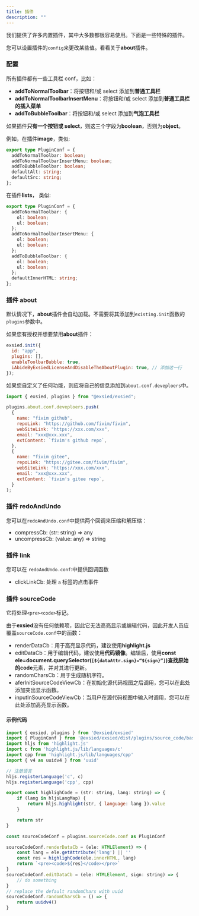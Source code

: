 ```yaml
---
title: 插件
description: ""
---
```


我们提供了许多内置插件，其中大多数都很容易使用。下面是一些特殊的插件。

您可以设置插件的`config`来更改某些值。看看关于**about**插件。

### 配置

所有插件都有一些工具栏 conf，比如：

- **addToNormalToolbar**：将按钮和/或 select 添加到**普通工具栏**
- **addToNormalToolbarInsertMenu**：将按钮和/或 select 添加到**普通工具栏的插入菜单**
- **addToBubbleToolbar**：将按钮和/或 select 添加到**气泡工具栏**

如果插件**只有一个按钮或 select**，则这三个字段为**boolean**，否则为**object**。

例如，在插件**image**，类似:

```ts
export type PluginConf = {
  addToNormalToolbar: boolean;
  addToNormalToolbarInsertMenu: boolean;
  addToBubbleToolbar: boolean;
  defaultAlt: string;
  defaultSrc: string;
};
```

在插件**lists**， 类似:

```ts
export type PluginConf = {
  addToNormalToolbar: {
    ol: boolean;
    ul: boolean;
  };
  addToNormalToolbarInsertMenu: {
    ol: boolean;
    ul: boolean;
  };
  addToBubbleToolbar: {
    ol: boolean;
    ul: boolean;
  };
  defaultInnerHTML: string;
};
```

### 插件 about

默认情况下，**about**插件会自动加载。不需要将其添加到`existing.init`函数的`plugins`参数中。

如果您有授权并想要禁用**about**插件：

```js
exsied.init({
  id: "app",
  plugins: [],
  enableToolbarBubble: true,
  iAbideByExsiedLicenseAndDisableTheAboutPlugin: true, // 添加这一行
});
```

如果您自定义了任何功能，则应将自己的信息添加到`about.conf.deveploers`中。

```js
import { exsied, plugins } from "@exsied/exsied";

plugins.about.conf.deveploers.push(
  {
    name: "fivim github",
    repoLink: "https://github.com/fivim/fivim",
    webSiteLink: "https://xxx.com/xxx",
    email: "xxx@xxx.xxx",
    extContent: `fivim's github repo`,
  },
  {
    name: "fivim gitee",
    repoLink: "https://gitee.com/fivim/fivim",
    webSiteLink: "https://xxx.com/xxx",
    email: "xxx@xxx.xxx",
    extContent: `fivim's gitee repo`,
  }
);
```

### 插件 redoAndUndo

您可以在`redoAndUndo.conf`中提供两个回调来压缩和解压缩：

- compressCb: (str: string) => any
- uncompressCb: (value: any) => string

### 插件 link

您可以在 `redoAndUndo.conf`:中提供回调函数

- clickLinkCb: 处理 `a` 标签的点击事件

### 插件 sourceCode

它将处理`<pre><code>`标记。

由于**exsied**没有任何依赖项，因此它无法高亮显示或编辑代码，因此开发人员应覆盖`sourceCode.conf`中的函数：

- renderDataCb：用于高亮显示代码，建议使用**highlight.js**
- editDataCb：用于编辑代码，建议使用**代码镜像**。编辑后，使用**const ele=document.querySelector(`[${dataAttr.sign}=“${sign}”]`)**查找原始的**code**元素，并对其进行更新。
- randomCharsCb：用于生成随机字符。
- aferInitSourceCodeViewCb：在初始化源代码视图之后调用，您可以在此处添加突出显示函数。
- inputInSourceCodeViewCb：当用户在源代码视图中输入时调用，您可以在此处添加高亮显示函数。

#### 示例代码

```js
import { exsied, plugins } from '@exsied/exsied'
import { PluginConf } from '@exsied/exsied/dist/plugins/source_code/base'
import hljs from 'highlight.js'
import c from 'highlight.js/lib/languages/c'
import cpp from 'highlight.js/lib/languages/cpp'
import { v4 as uuidv4 } from 'uuid'

// 注册语言
hljs.registerLanguage('c', c)
hljs.registerLanguage('cpp', cpp)

export const highlighCode = (str: string, lang: string) => {
	if (lang in hljsLangMap) {
		return hljs.highlight(str, { language: lang }).value
	}

	return str
}

const sourceCodeConf = plugins.sourceCode.conf as PluginConf

sourceCodeConf.renderDataCb = (ele: HTMLElement) => {
	const lang = ele.getAttribute('lang') || ''
	const res = highlighCode(ele.innerHTML, lang)
	return `<pre><code>${res}</code></pre>`
}
sourceCodeConf.editDataCb = (ele: HTMLElement, sign: string) => {
	// do something
}
// replace the default randomChars with uuid
sourceCodeConf.randomCharsCb = () => {
	return uuidv4()
}
```
